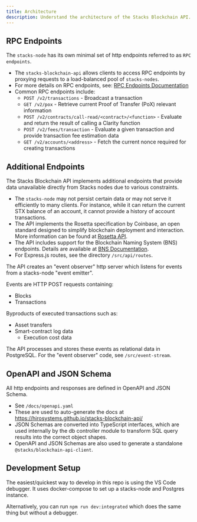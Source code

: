 ```yaml
---
title: Architecture
description: Understand the architecture of the Stacks Blockchain API.
---
```



<ImageZoom
  width="750"
  height="450"
  alt="stacks-api-architecture"
  src='/images/api/architecture.svg'
  className="mt-0 mb-6 first-line:rounded-xl bg-background"
  priority
/>

## RPC Endpoints

The `stacks-node` has its own minimal set of http endpoints referred to as `RPC endpoints`.

- The `stacks-blockchain-api` allows clients to access RPC endpoints by proxying requests to a load-balanced pool of `stacks-nodes`.
- For more details on RPC endpoints, see: [RPC Endpoints Documentation](https://github.com/blockstack/stacks-blockchain/blob/master/docs/rpc-endpoints.md)
- Common RPC endpoints include:
  - `POST /v2/transactions` - Broadcast a transaction
  - `GET /v2/pox` - Retrieve current Proof of Transfer (PoX) relevant information
  - `POST /v2/contracts/call-read/<contract>/<function>` - Evaluate and return the result of calling a Clarity function
  - `POST /v2/fees/transaction` - Evaluate a given transaction and provide transaction fee estimation data
  - `GET /v2/accounts/<address>` - Fetch the current nonce required for creating transactions

## Additional Endpoints

The Stacks Blockchain API implements additional endpoints that provide data unavailable directly from Stacks nodes due to various constraints.

- The `stacks-node` may not persist certain data or may not serve it efficiently to many clients. For instance, while it can return the current STX balance of an account, it cannot provide a history of account transactions.
- The API implements the Rosetta specification by Coinbase, an open standard designed to simplify blockchain deployment and interaction. More information can be found at [Rosetta API](https://www.rosetta-api.org/).
- The API includes support for the Blockchain Naming System (BNS) endpoints. Details are available at [BNS Documentation](https://docs.stacks.co/clarity/example-contracts/bns).
- For Express.js routes, see the directory `/src/api/routes`.

The API creates an "event observer" http server which listens for events from a stacks-node "event emitter".

Events are HTTP POST requests containing:
  - Blocks
  - Transactions

Byproducts of executed transactions such as:
  - Asset transfers
  - Smart-contract log data
    - Execution cost data

The API processes and stores these events as relational data in PostgreSQL. For the "event observer" code, see `/src/event-stream`.

## OpenAPI and JSON Schema

All http endpoints and responses are defined in OpenAPI and JSON Schema.

- See `/docs/openapi.yaml`
- These are used to auto-generate the docs at https://hirosystems.github.io/stacks-blockchain-api/
- JSON Schemas are converted into TypeScript interfaces, which are used internally by the db controller module to transform SQL query results into the correct object shapes.
- OpenAPI and JSON Schemas are also used to generate a standalone `@stacks/blockchain-api-client`.

## Development Setup

The easiest/quickest way to develop in this repo is using the VS Code debugger. It uses docker-compose to set up a stacks-node and Postgres instance.

Alternatively, you can run `npm run dev:integrated` which does the same thing but without a debugger.
